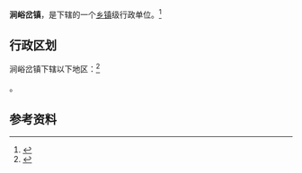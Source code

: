 {{中国乡级行政区|61/06/23/106/000}}

'''涧峪岔镇'''，是{{PRC admin/fullname|61/06/23/106/000|3}}下辖的一个[[乡镇|乡镇]]级行政单位。<ref>{{PRC admin/ref sgc|{{PRC admin/parent|61/06/23/106/000}}}}</ref>

== 行政区划 ==

涧峪岔镇下辖以下地区：<ref>{{PRC admin/ref sgc|61/06/23/106/000}}</ref>

{{PRC admin/children|61/06/23/106/000}}。

== 参考资料 ==

{{reflist}}

{{行政区划小作品}}
{{PRC admin/navcat|61/06/23/106/000}}